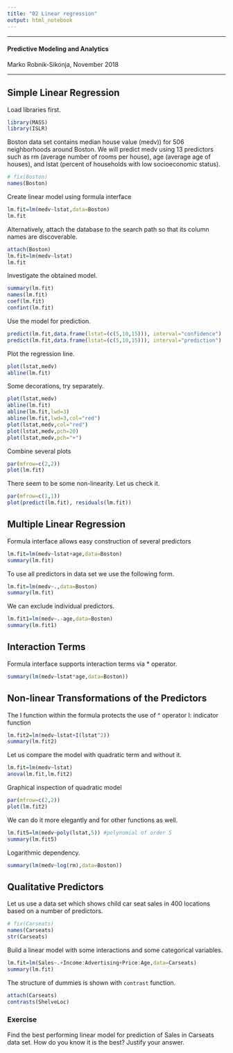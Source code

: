 ```yaml
---
title: "02 Linear regression"
output: html_notebook
---
```

*****
#### Predictive Modeling and Analytics
Marko Robnik-Sikonja, November 2018

*****


## Simple Linear Regression

Load libraries first.
```r
library(MASS)
library(ISLR)
```

Boston data set contains median house value (medv)) for 506 neighborhoods around Boston. We will predict medv using 13 predictors such as rm (average number of rooms per house), age (average age of houses), and lstat (percent of households with low socioeconomic status).

```r
# fix(Boston)
names(Boston)
```
Create linear model using formula interface
```r
lm.fit=lm(medv~lstat,data=Boston)
lm.fit
```
Alternatively, attach the database to the search path so that its column names are discoverable.
```r
attach(Boston)
lm.fit=lm(medv~lstat)
lm.fit
```
Investigate the obtained model.
```r
summary(lm.fit)
names(lm.fit)
coef(lm.fit)
confint(lm.fit)
```
Use the model for prediction.
```r
predict(lm.fit,data.frame(lstat=(c(5,10,15))), interval="confidence")
predict(lm.fit,data.frame(lstat=(c(5,10,15))), interval="prediction")
```
Plot the regression line.
```r
plot(lstat,medv)
abline(lm.fit)
```
Some decorations, try separately.
```r
plot(lstat,medv)
abline(lm.fit)
abline(lm.fit,lwd=3)
abline(lm.fit,lwd=3,col="red")
plot(lstat,medv,col="red")
plot(lstat,medv,pch=20)
plot(lstat,medv,pch="+")
```

Combine several plots
```r
par(mfrow=c(2,2))
plot(lm.fit)
```

There seem to be some non-linearity. Let us check it.

```r
par(mfrow=c(1,1))
plot(predict(lm.fit), residuals(lm.fit))

```


## Multiple Linear Regression

Formula interface allows easy construction of several predictors
```r
lm.fit=lm(medv~lstat+age,data=Boston)
summary(lm.fit)
```
To use all predictors in data set we use the following form.
```r
lm.fit=lm(medv~.,data=Boston)
summary(lm.fit)
```
We can exclude individual predictors.
```r
lm.fit1=lm(medv~.-age,data=Boston)
summary(lm.fit1)
```

## Interaction Terms
Formula interface supports interaction terms via * operator.
```r
summary(lm(medv~lstat*age,data=Boston))
```

## Non-linear Transformations of the Predictors
The I function within the formula protects the use of ^ operator
I: indicator function
```r
lm.fit2=lm(medv~lstat+I(lstat^2))
summary(lm.fit2)
```
Let us compare the model with quadratic term and without it.
```r
lm.fit=lm(medv~lstat)
anova(lm.fit,lm.fit2)
```
Graphical inspection of quadratic model
```r
par(mfrow=c(2,2))
plot(lm.fit2)
```
We can do it more elegantly and for other functions as well.
```r
lm.fit5=lm(medv~poly(lstat,5)) #polynomial of order 5
summary(lm.fit5)
```
Logarithmic dependency.
```r
summary(lm(medv~log(rm),data=Boston))
```

## Qualitative Predictors

Let us use a data set which shows child car seat sales in 400 locations based on a number of predictors.
```r
# fix(Carseats)
names(Carseats)
str(Carseats)
```
Build a linear model with some interactions and some categorical variables.
```r
lm.fit=lm(Sales~.+Income:Advertising+Price:Age,data=Carseats)
summary(lm.fit)
```
The structure of dummies is shown with `contrast` function.
```r
attach(Carseats)
contrasts(ShelveLoc)
```
### Exercise
Find the best performing linear model for prediction of Sales in Carseats data set. How do you know it is the best? Justify your answer.
